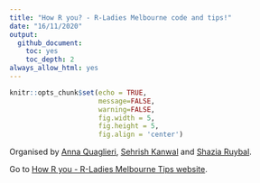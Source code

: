 ```yaml
---
title: "How R you? - R-Ladies Melbourne code and tips!"
date: "16/11/2020"
output:
  github_document:
    toc: yes
    toc_depth: 2
always_allow_html: yes
---
```



```r
knitr::opts_chunk$set(echo = TRUE,
                      message=FALSE,
                      warning=FALSE,
                      fig.width = 5,
                      fig.height = 5,
                      fig.align = 'center')

```



Organised by [Anna Quaglieri](https://github.com/annaquaglieri16), [Sehrish Kanwal](https://github.com/skanwal) and [Shazia Ruybal](www.shaziaruybal.com).


Go to [How R you - R-Ladies Melbourne Tips website](https://upbeat-jang-94d491.netlify.app/).
